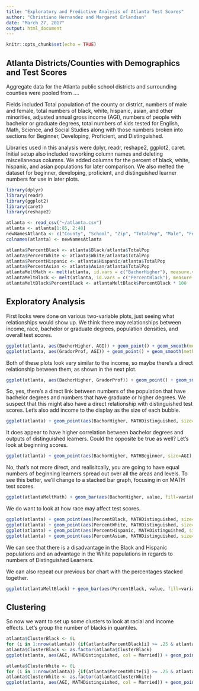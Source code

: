 ---
title: "Exploratory and Predictive Analysis of Atlanta Test Scores"
author: "Christiano Hernandez and Margaret Erlandson"
date: "March 27, 2017"
output: html_document
---

```{r setup, include=FALSE}
knitr::opts_chunk$set(echo = TRUE)
```

## Atlanta Districts/Counties with Demographics and Test Scores

Aggregate data for the Atlanta public school districts and surrounding counties were pooled from .... 

Fields included Total population of the county or district, numbers of male and female, total numbers of black, white, hispanic, asian, and other minorities, adjusted annual gross income (AGI), numbers of people with bachelor or graduate degrees, total numbers of kids tested for English, Math, Science, and Social Studies along with those numbers broken into sections for Beginner, Developing, Proficient, and Distinguished.

Libraries used in this analysis were dplyr, readr, reshape2, ggplot2, caret. Initial setup also included reworking column names and deleting miscellaneous columns. We added columns for the percent of black, white, hispanic, and asian populations for later comparison. We also melted the dataset for beginner, developing, proficient, and distinguished learner numbers for use in later plots.

```{r library, echo=FALSE, message=FALSE, warning=FALSE}
library(dplyr)
library(readr)
library(ggplot2)
library(caret)
library(reshape2)
```

```{r loading, message=FALSE, warning=FALSE, cache=TRUE}
atlanta <- read_csv("~/atlanta.csv")
atlanta <- atlanta[1:85, 2:48]
newNamesAtlanta <- c("County", "School", "Zip", "TotalPop", "Male", "Female", "MedianAge", "TotalPop1", "Hispanic", "White", "Black", "AmericanIndian", "Asian", "Pacific", "Other", "TwoOrMore", "TotalHousingUnits", "CitizenAge", "Citizen18Over", "Male1", "Female1", "PopDensity", "BachorHigher", "GradorProf", "Unemployed", "Married", "AGI", "ELATested", "ELABeginner", "ELADeveloping", "ELAProficient", "ELADistinguished", "MATHTested", "MATHBeginner", "MATHDeveloping", "MATHProficient", "MATHDistinguished", "SCITested", "SCIBeginner", "SCIDeveloping", "SCIProficient", "SCIDistinguished", "SSTested", "SSBeginner", "SSDeveloping", "SSProficient", "SSDistinguished")
colnames(atlanta) <- newNamesAtlanta
```

```{r cleaning}
atlanta$PercentBlack <- atlanta$Black/atlanta$TotalPop
atlanta$PercentWhite <- atlanta$White/atlanta$TotalPop
atlanta$PercentHispanic <- atlanta$Hispanic/atlanta$TotalPop
atlanta$PercentAsian <- atlanta$Asian/atlanta$TotalPop
atlantaMeltMath <- melt(atlanta, id.vars = c("BachorHigher"), measure.vars = c("MATHDistinguished", "MATHProficient", "MATHDeveloping", "MATHBeginner"))
atlantaMeltBlack <- melt(atlanta, id.vars = c("PercentBlack"), measure.vars = c("MATHDistinguished", "MATHProficient", "MATHDeveloping", "MATHBeginner"))
atlantaMeltBlack$PercentBlack <- atlantaMeltBlack$PercentBlack * 100
```

## Exploratory Analysis

First looks were done on various two-variable plots, just seeing what relationships would show up. We think there may relationships between income, race, bachelor or graduate degrees, population densities, and overall test scores.

```{r explore1}
ggplot(atlanta, aes(BachorHigher, AGI)) + geom_point() + geom_smooth(method="lm")
ggplot(atlanta, aes(GradorProf, AGI)) + geom_point() + geom_smooth(method="lm")
```

Both of these plots look very similar to the income, so maybe there's a direct relationship between them, as shown in the next plot.

```{r explore2}
ggplot(atlanta, aes(BachorHigher, GradorProf)) + geom_point() + geom_smooth(method="lm")
```

So, yes, there's a direct link between numbers of the population that have bachelor degrees and numbers that have graduate or higher degrees. We suspect that this might also have a direct relationship with distinguished test scores. Let's also add income to the display as the size of each bubble.

```{r explore3}
ggplot(atlanta) + geom_point(aes(BachorHigher, MATHDistinguished, size=AGI), col = "blue") + geom_point(aes(BachorHigher, ELADistinguished, size=AGI), col = "yellow") + geom_point(aes(BachorHigher, SCIDistinguished, size=AGI), col = "red") + geom_point(aes(BachorHigher, SSDistinguished, size=AGI), col = "green") + labs(title="Bachelor Degree and Numbers of Distinguished Learners", x="Bachelor Degrees", y="Distinguished Learners")
```

It does appear to have higher correlation between bachelor degrees and outputs of distinguished learners. Could the opposite be true as well? Let's look at beginning scores.

```{r explore4}
ggplot(atlanta) + geom_point(aes(BachorHigher, MATHBeginner, size=AGI), col = "blue") + geom_point(aes(BachorHigher, ELABeginner, size=AGI), col = "yellow") + geom_point(aes(BachorHigher, SCIBeginner, size=AGI), col = "red") + geom_point(aes(BachorHigher, SSBeginner, size=AGI), col = "green") + labs(title="Bachelor Degree and Numbers of Beginner Learners", x="Bachelor Degrees", y="Beginner Learners")
```

No, that's not more direct, and realisitcally, you are going to have equal numbers of beginning learners spread out over all the areas and levels. To see this better, we'll change to a stacked bar graph, focusing in on MATH test scores.

```{r stackedbar}
ggplot(atlantaMeltMath) + geom_bar(aes(BachorHigher, value, fill=variable), position = "fill", stat="identity", width=1.5) + labs(title="Bachelor Degree and Numbers of MATH Learners", x="Bachelor Degrees per School Zone", y="Percentage of MATH Learners")
```

We do want to look at how race may affect test scores.

```{r race1}
ggplot(atlanta) + geom_point(aes(PercentBlack, MATHDistinguished, size=AGI), col = "blue") + geom_point(aes(PercentBlack, ELADistinguished, size=AGI), col = "yellow") + geom_point(aes(PercentBlack, SCIDistinguished, size=AGI), col = "red") + geom_point(aes(PercentBlack, SSDistinguished, size=AGI), col = "green") + labs(title="Percent Black in Community and Numbers of Distinguished Learners", x="Percent Black", y="Distinguished Learners")
ggplot(atlanta) + geom_point(aes(PercentWhite, MATHDistinguished, size=AGI), col = "blue") + geom_point(aes(PercentWhite, ELADistinguished, size=AGI), col = "yellow") + geom_point(aes(PercentWhite, SCIDistinguished, size=AGI), col = "red") + geom_point(aes(PercentWhite, SSDistinguished, size=AGI), col = "green") + labs(title="Percent White in Community and Numbers of Distinguished Learners", x="Percent White", y="Distinguished Learners")
ggplot(atlanta) + geom_point(aes(PercentHispanic, MATHDistinguished, size=AGI), col = "blue") + geom_point(aes(PercentHispanic, ELADistinguished, size=AGI), col = "yellow") + geom_point(aes(PercentHispanic, SCIDistinguished, size=AGI), col = "red") + geom_point(aes(PercentHispanic, SSDistinguished, size=AGI), col = "green") + labs(title="Percent Hispanic in Community and Numbers of Distinguished Learners", x="Percent Hispanic", y="Distinguished Learners")
ggplot(atlanta) + geom_point(aes(PercentAsian, MATHDistinguished, size=AGI), col = "blue") + geom_point(aes(PercentAsian, ELADistinguished, size=AGI), col = "yellow") + geom_point(aes(PercentAsian, SCIDistinguished, size=AGI), col = "red") + geom_point(aes(PercentAsian, SSDistinguished, size=AGI), col = "green") + labs(title="Percent Asian in Community and Numbers of Distinguished Learners", x="Percent Asian", y="Distinguished Learners")
```

We can see that there is a disadvantage in the Black and Hispanic populations and an advantage in the White populations in regards to numbers of Distinguished Learners.

We can also repeat our previous bar chart with the percentages stacked together.

```{r blackbar}
ggplot(atlantaMeltBlack) + geom_bar(aes(PercentBlack, value, fill=variable), position = "fill", stat="identity", width=1.5) + labs(title="Blacks in Community and Numbers of MATH Learners", x="Number of Blacks per School Zone", y="Percentage of MATH Learners")
```

## Clustering

So now we want to set up some clusters to look at racial and income effects. Let's group the number of blacks in quantiles.

```{r cluster1}
atlanta$ClusterBlack <- 0L
for (i in 1:nrow(atlanta)) {if(atlanta$PercentBlack[i] >= .25 & atlanta$PercentBlack[i] < .5) {atlanta$ClusterBlack[i] <- 25L} else if(atlanta$PercentBlack[i] >= .5 & atlanta$PercentBlack[i] < .75) {atlanta$ClusterBlack[i] <- 50L} else if(atlanta$PercentBlack[i] >= .75) {atlanta$ClusterBlack[i] <- 75L}}
atlanta$ClusterBlack <- as.factor(atlanta$ClusterBlack)
ggplot(atlanta, aes(AGI, MATHDistinguished, col = Married)) + geom_point() + facet_grid(ClusterBlack~.)
```

```{r cluster2}
atlanta$ClusterWhite <- 0L
for (i in 1:nrow(atlanta)) {if(atlanta$PercentWhite[i] >= .25 & atlanta$PercentWhite[i] < .5) {atlanta$ClusterWhite[i] <- 25L} else if(atlanta$PercentWhite[i] >= .5 & atlanta$PercentWhite[i] < .75) {atlanta$ClusterWhite[i] <- 50L} else if(atlanta$PercentWhite[i] >= .75) {atlanta$ClusterWhite[i] <- 75L}}
atlanta$ClusterWhite <- as.factor(atlanta$ClusterWhite)
ggplot(atlanta, aes(AGI, MATHDistinguished, col = Married)) + geom_point() + facet_grid(ClusterWhite~.)
```
